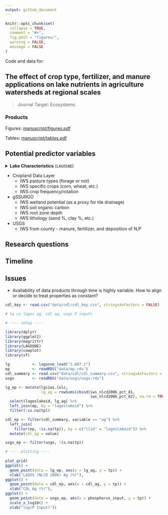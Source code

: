 ```yaml
---
output: github_document
---
```


<!-- README.md is generated from README.Rmd. Please edit that file -->

```r
knitr::opts_chunk$set(
  collapse = TRUE,
  comment = "#>",
  fig.path = "figures/",
  warning = FALSE,
  message = FALSE
)
```

Code and data for:

## The effect of crop type, fertilizer, and manure applications on lake nutrients in agriculture watersheds at regional scales

> Journal Target: Ecosystems

### Products

Figures: [manuscript/figures.pdf](manuscript/figures.pdf)

Tables: [manuscript/tables.pdf](manuscript/tables.pdf)

## Potential predictor variables

<details><summary><b>Lake Characteristics</b> (`LAGOSNE`) </summary><p>

* [x] Lake depth
* [x] IWS area
* [x] IWS/Lake area
</p></details>

* Cropland Data Layer
    * IWS pasture types (forage or not)
    * IWS specific crops (corn, wheat, etc.)
    * IWS crop frequency/rotation
* gSSURGO
    * IWS wetland potential (as a proxy for tile drainage)
    * IWS soil organic carbon
    * IWS root zone depth
    * IWS lithology (sand %, clay %, etc.)
* USGS
    * IWS from county - manure, fertilizer, and deposition of N,P

## Research questions

## Timeline

## Issues

* Availability of data products through time is highly variable. How to align or decide to treat properties as constant?

```r
cdl_key <- read.csv("data/cdl/cdl_key.csv", stringsAsFactors = FALSE)
```

```r
# tp vs lagos ag, cdl ag, usgs P inputs

# ---- setup ----

library(dplyr)
library(ggplot2)
library(magrittr)
library(LAGOSNE)
library(cowplot)
library(sf)

lg          <- lagosne_load("1.087.1")
ep          <- readRDS("data/ep.rds")
cdl_summary <- read.csv("data/cdl/cdl_summary.csv", stringsAsFactors = FALSE)
usgs        <- readRDS("data/usgs/usgs.rds")

lg_ep <- mutate(lg$iws.lulc, 
                lg_ag = rowSums(cbind(iws_nlcd2006_pct_81, 
                                      iws_nlcd2006_pct_82), na.rm = TRUE)) %>%
  select(lagoslakeid, lg_ag) %>%
  left_join(ep, by = "lagoslakeid") %>%
  filter(!is.na(tp))

cdl_ep <- filter(cdl_summary, variable == "ag") %>%
  left_join(
    filter(ep, !is.na(tp)), by = c("llid" = "lagoslakeid")) %>%
  mutate(cdl_ag = value)

usgs_ep <- filter(usgs, !is.na(tp))

# ---- plotting ----
  
plot_grid(
ggplot() +
  geom_point(data = lg_ep, aes(x = lg_ag, y = tp)) +
  xlab("LAGOS (NLCD 2006) Ag (%)"),
ggplot() +
  geom_point(data = cdl_ep, aes(x = cdl_ag, y = tp)) +
  xlab("CDL Ag (%)"),
ggplot() + 
  geom_point(data = usgs_ep, aes(x = phosphorus_input, y = tp)) + 
  scale_x_log10() + 
  xlab("log(P Input)"))

```
